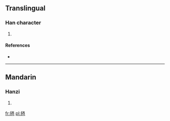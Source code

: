 ==Translingual==

===Han character===
{{Han char|rn=82|rad=毛|as=06|sn=10|four=2171<sub>6</sub>|canj=竹山一金田 (HUMCW)}}

# {{defn|Han|sort=毛06}}

====References====
* {{Han ref|kx=0592.350|dkj=16812|dj=0985.040|hdz=31997.020|uh=6BE2|ud=27618|bh=D242|bd=53826}}

----

==Mandarin==

===Hanzi===
{{cmn-hanzi|pin=[[sāi]] ([[sai1]])|wg=sai<sup>1</sup>}}

# {{defn|Mandarin|sort=毛06}}

[[fr:毢]]
[[pl:毢]]